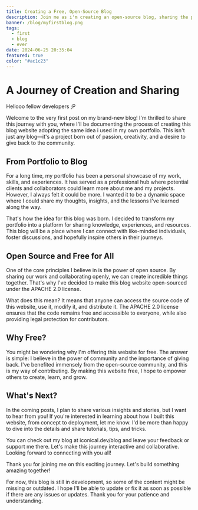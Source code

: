 ```yaml
---
title: Creating a Free, Open-Source Blog
description: Join me as i'm creating an open-source blog, sharing the process and my passion for community and creativity
banner: /blog/myfirstblog.png
tags:
  - first 
  - blog 
  - ever
date: 2024-06-25 20:35:04
featured: true
color: "#ac1c23"
---
```


# A Journey of Creation and Sharing

Hellooo fellow developers ;P

Welcome to the very first post on my brand-new blog! I'm thrilled to share this journey with you, where I'll be documenting the process of creating this blog website adopting the same idea i used in my own portfolio. This isn't just any blog—it's a project born out of passion, creativity, and a desire to give back to the community.

## From Portfolio to Blog

For a long time, my portfolio has been a personal showcase of my work, skills, and experiences. It has served as a professional hub where potential clients and collaborators could learn more about me and my projects. However, I always felt it could be more. I wanted it to be a dynamic space where I could share my thoughts, insights, and the lessons I've learned along the way.

That's how the idea for this blog was born. I decided to transform my portfolio into a platform for sharing knowledge, experiences, and resources. This blog will be a place where I can connect with like-minded individuals, foster discussions, and hopefully inspire others in their journeys.

## Open Source and Free for All

One of the core principles I believe in is the power of open source. By sharing our work and collaborating openly, we can create incredible things together. That's why I've decided to make this blog website open-sourced under the APACHE 2.0 license.

What does this mean? It means that anyone can access the source code of this website, use it, modify it, and distribute it. The APACHE 2.0 license ensures that the code remains free and accessible to everyone, while also providing legal protection for contributors.

## Why Free?

You might be wondering why I'm offering this website for free. The answer is simple: I believe in the power of community and the importance of giving back. I've benefited immensely from the open-source community, and this is my way of contributing. By making this website free, I hope to empower others to create, learn, and grow.

## What's Next?

In the coming posts, I plan to share various insights and stories, but I want to hear from you! If you're interested in learning about how I built this website, from concept to deployment, let me know. I'd be more than happy to dive into the details and share tutorials, tips, and tricks. 

You can check out my blog at iconical.dev/blog and leave your feedback or support me there. Let's make this journey interactive and collaborative. Looking forward to connecting with you all!

Thank you for joining me on this exciting journey. Let's build something amazing together!

<Callout type="warning" icon="⚠️">For now, this blog is still in development, so some of the content might be missing or outdated. I hope I'll be able to update or fix it as soon as possible if there are any issues or updates. Thank you for your patience and understanding.</Callout>